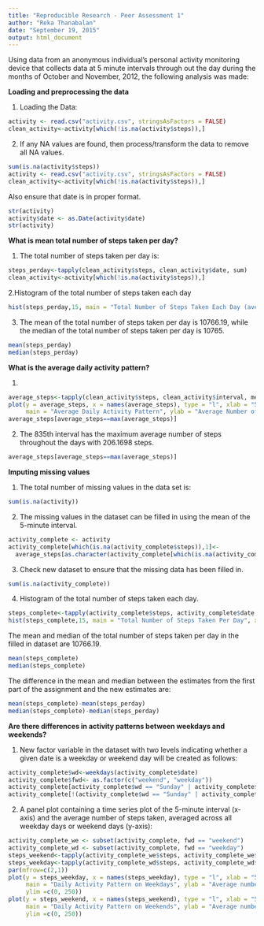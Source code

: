 ```yaml
---
title: "Reproducible Research - Peer Assessment 1"
author: "Reka Thanabalan"
date: "September 19, 2015"
output: html_document
---
```

Using data from an anonymous individual's personal activity monitoring device that collects data at 5 minute intervals through out the day during the months of October and November, 2012, the following analysis was made:

**Loading and preprocessing the data**

1. Loading the Data:
```r
activity <- read.csv("activity.csv", stringsAsFactors = FALSE)
clean_activity<-activity[which(!is.na(activity$steps)),]
```
2. If any NA values are found, then process/transform the data to remove all NA values.  
```r
sum(is.na(activity$steps))
activity <- read.csv("activity.csv", stringsAsFactors = FALSE)
clean_activity<-activity[which(!is.na(activity$steps)),]
```
Also ensure that date is in proper format.
```r
str(activity)
activity$date <- as.Date(activity$date)
str(activity)
```
**What is mean total number of steps taken per day?**

1. The total number of steps taken per day is:
```r
steps_perday<-tapply(clean_activity$steps, clean_activity$date, sum)
clean_activity<-activity[which(!is.na(activity$steps)),]
```
2.Histogram of the total number of steps taken each day
```r
hist(steps_perday,15, main = "Total Number of Steps Taken Each Day (averaged across all days)", xlab = "Steps")
```

3. The mean of the total number of steps taken per day is 10766.19, while the median of the total number of steps taken per day is 10765.
```r
mean(steps_perday)
median(steps_perday)
```
**What is the average daily activity pattern?**

1.
```r
average_steps<-tapply(clean_activity$steps, clean_activity$interval, mean)
plot(y = average_steps, x = names(average_steps), type = "l", xlab = "5-Minute-Interval", 
     main = "Average Daily Activity Pattern", ylab = "Average Number of Steps Taken")
average_steps[average_steps==max(average_steps)]
```
2. The 835th interval has the maximum average number of steps throughout the days with 206.1698 steps.
```r
average_steps[average_steps==max(average_steps)]
```
**Imputing missing values**

1. The total number of missing values in the data set is:
```r
sum(is.na(activity))
```
2. The missing values in the dataset can be filled in using the mean of the 5-minute interval. 
```r
activity_complete <- activity
activity_complete[which(is.na(activity_complete$steps)),1]<-
  average_steps[as.character(activity_complete[which(is.na(activity_complete$steps)),3])]
```
3. Check new dataset to ensure that the missing data has been filled in.
```r
sum(is.na(activity_complete))
```
4. Histogram of the total number of steps taken each day.
```r
steps_complete<-tapply(activity_complete$steps, activity_complete$date, sum)
hist(steps_complete,15, main = "Total Number of Steps Taken Per Day", xlab = "Steps")
```

The mean and median of the total number of steps taken per day in the filled in dataset are 10766.19.
```r
mean(steps_complete)
median(steps_complete)
```
The difference in the mean and median between the estimates from the first part of the assignment and the new estimates are:
```r
mean(steps_complete)-mean(steps_perday)
median(steps_complete)-median(steps_perday)
```
**Are there differences in activity patterns between weekdays and weekends?**

1. New factor variable in the dataset with two levels indicating whether a given date is a weekday or weekend day will be created as follows:
```r
activity_complete$wd<-weekdays(activity_complete$date)
activity_complete$fwd<- as.factor(c("weekend", "weekday"))
activity_complete[activity_complete$wd == "Sunday" | activity_complete$wd == "Saturday" ,5]<- factor("weekend")
activity_complete[!(activity_complete$wd == "Sunday" | activity_complete$wd == "Saturday"),5 ]<- factor("weekday")
```
2. A panel plot containing a time series plot of the 5-minute interval (x-axis) and the average number of steps taken, averaged across all weekday days or weekend days (y-axis):
```r
activity_complete_we <- subset(activity_complete, fwd == "weekend") 
activity_complete_wd <- subset(activity_complete, fwd == "weekday") 
steps_weekend<-tapply(activity_complete_we$steps, activity_complete_we$interval, mean)
steps_weekday<-tapply(activity_complete_wd$steps, activity_complete_wd$interval, mean)
par(mfrow=c(2,1))
plot(y = steps_weekday, x = names(steps_weekday), type = "l", xlab = "5-Minute Interval", 
     main = "Daily Activity Pattern on Weekdays", ylab = "Average number of steps", 
     ylim =c(0, 250))
plot(y = steps_weekend, x = names(steps_weekend), type = "l", xlab = "5-Minute Interval", 
     main = "Daily Activity Pattern on Weekends", ylab = "Average number of steps", 
     ylim =c(0, 250))
```